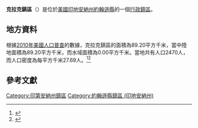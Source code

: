 {{noteTA
|G1=USState
|G2=地名
|G3=Unit
}}
{{Infobox settlement
|official_name            = 克拉克鎮區
|native_name = Clark Township
|settlement_type          = [[行政鎮區|行政鎮區]]
|image_skyline            = 
|imagesize                = 
|image_map                = Map highlighting Clark Township, Johnson County, Indiana.svg 
|mapsize                  = 250px
|pushpin_map  =USA Indiana
|pushpin_label = 克拉克鎮區
|pushpin_label_position   = top
|pushpin_map_caption      = 克拉克鎮區在印地安納州的位置
|subdivision_type         = [[世界政區索引|國家]]
|subdivision_type1        = [[美国州份|州份]]
|subdivision_type2        = [[印地安納州行政区划|縣]]
|subdivision_name         = [[美国|美国]]
|subdivision_name1        = [[印地安納州|印地安納州]]
|subdivision_name2        = [[約翰遜縣_(印地安納州)|約翰遜縣]]
|elevation_ft             = 774
|elevation_m              = 236
|timezone                 = [[北美东部時區|北美东部時區]]
|area_total_km2           = 89.20
|area_land_km2            = 89.20
|area_water_km2           = 0.00
|area_total_sq_mi         = 
|area_land_sq_mi          = 
|area_water_sq_mi         = 
|population_as_of         = [[2010年美國人口普查|2010]]
|population_footnotes     = 
|population_total         = 2470
|population_density_km2   = auto
|population_density_sq_mi = auto
|utc_offset               = -5
|coordinates              = {{coord|39|35|05|N|85|59|45|W|type:city_region:US-AL_source:GNS-enwiki|display=inline,title}}
| coor_pinpoint           = 
| coordinates_footnotes   = 
|timezone_DST             = EDT
|utc_offset_DST           = -4
|postal_code_type         = [[美國郵區編號|郵區編號]]
|postal_code              = 
|area_code                = {{link-en|电话区号317|Area code 317|317}}
|blank_name = [[地名信息系统|GNIS ID]]
|blank_info = 453201
}}
'''克拉克鎮區'''（{{lang-en|Clark Township}}）是位於[[美國|美國]][[印地安納州|印地安納州]][[約翰遜縣_(印地安納州)|約翰遜縣]]的一個[[行政鎮區|行政鎮區]]。

== 地方資料 ==
根據[[2010年美國人口普查|2010年美國人口普查]]的數據，克拉克鎮區的面積為89.20平方千米，當中陸地面積為89.20平方千米，而水域面積為0.00平方千米。當地共有人口2470人，而人口密度為每平方千米27.69人。<ref name="GR8">{{cite web|url=http://factfinder2.census.gov|publisher=[[美国人口调查局|美国人口调查局]]|accessdate=2011-05-14|title=American FactFinder|archive-date=2013-09-11|archive-url=https://web.archive.org/web/20130911234518/http://factfinder2.census.gov/|dead-url=no}}</ref><ref>{{cite web|url=https://www.citypopulation.de/en/usa/illinois/admin/|title=USA: Illinois (Counties and Townships) - City Population|accessdate=2020-07-29|archive-date=2020-04-22|archive-url=https://web.archive.org/web/20200422090607/https://www.citypopulation.de/en/usa/illinois/admin/|dead-url=no}}</ref>

== 參考文獻 ==
{{reflist}}

{{約翰遜縣 (印地安納州)}}

{{DEFAULTSORT:Clark Township}}
[[Category:印第安納州鎮區|Category:印第安納州鎮區]]
[[Category:約翰遜縣鎮區_(印地安納州)|Category:約翰遜縣鎮區 (印地安納州)]]

{{Indiana-geo-stub}}